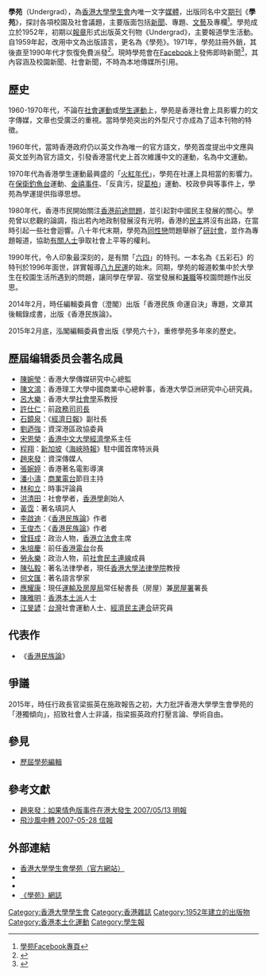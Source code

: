 {{third-party|time=2021-01-01}}
'''學苑'''（Undergrad），為[[香港大學學生會|香港大學學生會]]內唯一文字[[媒體|媒體]]，出版同名中文[[期刊|期刊]]《'''學苑'''》，探討各項校園及社會議題，主要版面包括[[新聞|新聞]]、專題、[[文藝|文藝]]及專欄<ref>[https://www.facebook.com/undgrad/info 學苑Facebook專頁]</ref>。學苑成立於1952年，初期以[[報章|報章]]形式出版英文刊物《Undergrad》，主要報道學生活動。自1959年起，改用中文為出版語言，更名為《學苑》。1971年，學苑註冊外銷，其後直至1990年代才恢復免費派發<ref>{{Cite web |url=http://www.undgrad.hkusu.hku.hk/history.html |title=學苑歷史 |access-date=2014-03-04 |archive-date=2014-03-10 |archive-url=https://web.archive.org/web/20140310074303/http://www.undgrad.hkusu.hku.hk/history.html |dead-url=yes }}</ref>。現時學苑會在[[Facebook|Facebook]]上發佈即時新聞<ref>{{Cite web|url=https://www.facebook.com/undergradnews/?fref=ts|title=學苑即時新聞 Facebook 專頁|accessdate=|author=|date=|work=|publisher=|archive-date=2019-08-18|archive-url=https://web.archive.org/web/20190818025857/https://www.facebook.com/undergradnews?fref=ts}}</ref>，其內容涵及校園新聞、社會新聞，不時為本地傳媒所引用。

== 歷史 ==
1960-1970年代，不論在[[社會運動|社會運動]]或[[學生運動|學生運動]]上，學苑是香港社會上具影響力的文字傳媒，文章也受廣泛的重視。當時學苑突出的外型尺寸亦成為了這本刊物的特徵。

1960年代，當時香港政府仍以英文作為唯一的官方語文，學苑首度提出中文應與英文並列為官方語文，引發香港當代史上首次維護中文的運動，名為中文運動。

1970年代為香港學生運動最興盛的「[[1970年代香港學生運動|火紅年代]]」，學苑在社運上具相當的影響力。在[[保釣|保衛釣魚台]]運動、[[金禧事件|金禧事件]]、「反貪污，捉[[葛柏|葛柏]]」運動、校政參與等事件上，學苑為學運提供指導思想。

1980年代，香港市民開始關注[[香港前途問題|香港前途問題]]，並引起對中國民主發展的關心。學苑曾以悲觀的論調，指出若內地政制發展沒有光明，香港的[[民主|民主]]將沒有出路，在當時引起一些社會迴響。八十年代末期，學苑為[[同性戀|同性戀]]問題舉辦了[[研討會|研討會]]，並作為專題報道，協助[[弱勢社群|有關人士]]爭取社會上平等的權利。

1990年代，令人印象最深刻的，是有關「[[六四|六四]]」的特刊。一本名為《五彩石》的特刊於1996年面世，詳實報導[[八九民運|八九民運]]的始末。同期，學苑的報道較集中於大學生在校園生活所遇到的問題，讓同學在學習、宿堂發展和[[兼職|兼職]]等校園問題作出反思。

2014年2月，時任編輯委員會（澄閣）出版「香港民族 命運自決」專題，文章其後輯錄成書，出版《香港民族論》。

2015年2月底，泓閣編輯委員會出版《學苑六十》，重修學苑多年來的歷史。

== 歷屆编辑委员会著名成員 ==
* [[陳婉瑩|陳婉瑩]]：香港大學傳媒研究中心總監
* [[陳文鴻|陳文鴻]]：香港理工大學中國商業中心總幹事，香港大學亞洲研究中心研究員。
* [[呂大樂|呂大樂]]：香港大學[[社會學|社會學]]系教授
* [[許仕仁|許仕仁]]：前[[政務司司長|政務司司長]]
* [[石鏡泉|石鏡泉]]：《[[香港經濟日報|經濟日報]]》副社長
* [[劉迺強|劉迺強]]：資深港區政協委員
* [[宋恩榮|宋恩榮]]：[[香港中文大學|香港中文大學]][[經濟學|經濟學]]系主任
* [[程翔|程翔]]：[[新加坡|新加坡]]《[[海峽時報|海峽時報]]》駐中國首席特派員
* [[趙來發|趙來發]]：資深傳媒人
* [[張婉婷|張婉婷]]：香港著名電影導演
* [[潘小濤|潘小濤]]：[[商業電台|商業電台]]節目主持
* [[林和立|林和立]]：時事評論員
* [[洪清田|洪清田]]：社會學者，[[香港學|香港學]]創始人
* [[黃霑|黃霑]]：著名填詞人
* [[李啟迪|李啟迪]]：《[[香港民族論|香港民族論]]》作者
* [[王俊杰|王俊杰]]：《[[香港民族論|香港民族論]]》作者
* [[曾鈺成|曾鈺成]]：政治人物，[[香港立法會|香港立法會]]主席
* [[朱培慶|朱培慶]]：前任[[香港電台|香港電台]]台長
* [[勞永樂|勞永樂]]：政治人物，前[[社會民主連線|社會民主連線]]成員
* [[陳弘毅|陳弘毅]]：著名法律學者，現任[[香港大學法律學院|香港大學法律學院]]教授
* [[何文匯|何文匯]]：著名語言學家
* [[應耀康|應耀康]]：現任[[運輸及房屋局|運輸及房屋局]]常任秘書長（房屋）兼[[房屋署|房屋署]]署長
* [[陳雅明|陳雅明]]：[[本土派_(香港)|香港本土派]]人士
* [[江旻諺|江旻諺]]：[[台灣|台灣]]社會運動人士、[[經濟民主連合|經濟民主連合]]研究員

== 代表作 ==
* 《[[香港民族論|香港民族論]]》

== 爭議 ==
2015年，時任行政長官梁振英在施政報告之初，大力批評香港大學學生會學苑的「港獨傾向」，招致社會人士非議，指梁振英政府打壓言論、學術自由。

==參見==
* [[香港大學學生會#.E6.A0.A1.E5.9C.92.E5.82.B3.E5.AA.92|歷屆學苑編輯]]

==參考文獻==
<references />
*[https://web.archive.org/web/20071217032447/http://www.intermargins.net/Forum/2007/hkstudent/criticism_11.htm 趙來發：如果情色版事件在港大發生 2007/05/13 明報]
*[http://o-s005.hercules.dg21.com/public/contents/article?revision%5fid=11592&item%5fid=11590 飛沙風中轉 2007-05-28 信報]{{dead link|date=2018年5月 |bot=InternetArchiveBot |fix-attempted=yes }}

==外部連結==
* [http://www.hku.hk/undgrad/ 香港大學學生會學苑（官方網站）]{{Wayback|url=http://www.hku.hk/undgrad/ |date=20071103071622 }}
*{{facebook|undgrad}}
*{{facebook|undergradnews|學苑即時新聞}}
* [https://undergradhkusu.wordpress.com/ 《學苑》網誌]{{Wayback|url=https://undergradhkusu.wordpress.com/ |date=20140505144148 }}
{{香港大學}}

[[Category:香港大學學生會|Category:香港大學學生會]]
[[Category:香港雜誌|Category:香港雜誌]]
[[Category:1952年建立的出版物|Category:1952年建立的出版物]]
[[Category:香港本土化運動|Category:香港本土化運動]]
[[Category:學生報|Category:學生報]]